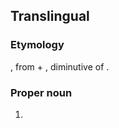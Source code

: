 ==Translingual==
{{wikipedia}}
{{wikispecies}}

===Etymology===
{{etyl|NL.|mul}}, from {{etyl|grc|mul}} {{m|grc|πολύς||many}} + {{m|grc|κυττάρια}}, diminutive of {{m|grc|κύτος||hollow, vessel}}.

===Proper noun===
{{taxoninfl}}

# {{taxon|suborder|class|Radiolaria|those having more than one central capsule; largely replaced by {{m|en|polyzoa}}}}